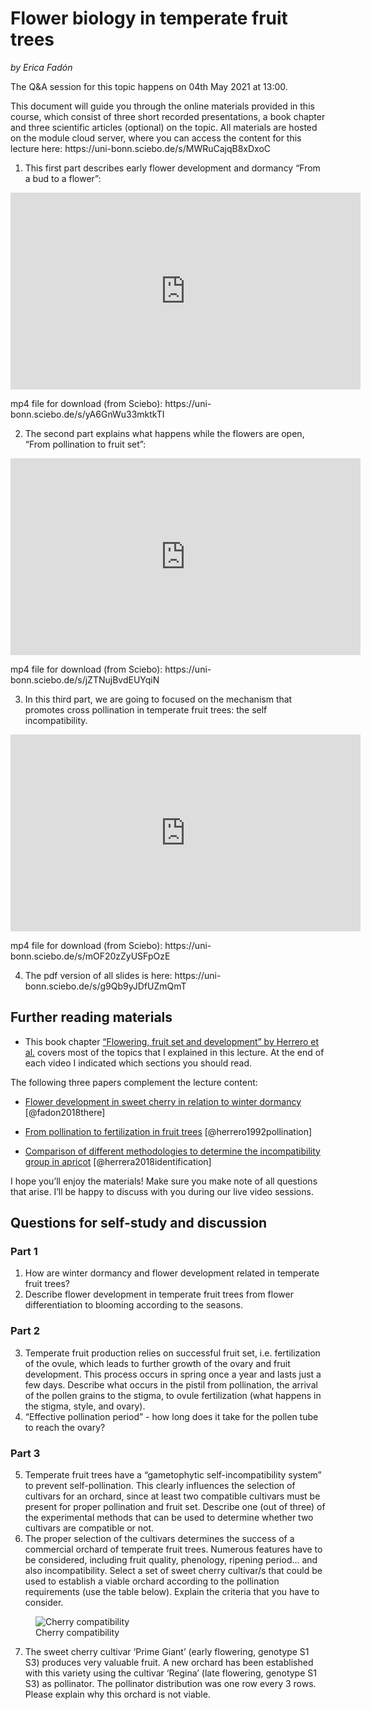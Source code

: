 # Flower biology in temperate fruit trees
*by Erica Fadón*

The Q&A session for this topic happens on 04th May 2021 at 13:00.

This document will guide you through the online materials provided in this course, which consist of three short recorded presentations, a book chapter and three scientific articles (optional) on the topic. All materials are hosted on the module cloud server, where you can access the content for this lecture here:
https://uni-bonn.sciebo.de/s/MWRuCajqB8xDxoC

1) This first part describes early flower development and dormancy “From a bud to a flower”:

<iframe width="560" height="315" src="https://www.youtube.com/embed/wNhYnUsUlbc" frameborder="0" allowfullscreen></iframe>

mp4 file for download (from Sciebo): https://uni-bonn.sciebo.de/s/yA6GnWu33mktkTI


2) The second part explains what happens while the flowers are open, “From pollination to fruit set”:

<iframe width="560" height="315" src="https://www.youtube.com/embed/hbn4immYYBs" frameborder="0" allowfullscreen></iframe>

mp4 file for download (from Sciebo): https://uni-bonn.sciebo.de/s/jZTNujBvdEUYqiN


3) In this third part, we are going to focused on the mechanism that promotes cross pollination in temperate fruit trees: the self incompatibility.

<iframe width="560" height="315" src="https://www.youtube.com/embed/-1TOc57N0OQ" frameborder="0" allowfullscreen></iframe>

mp4 file for download (from Sciebo): https://uni-bonn.sciebo.de/s/mOF20zZyUSFpOzE

4) The pdf version of all slides is here: https://uni-bonn.sciebo.de/s/g9Qb9yJDfUZmQmT

## Further reading materials

- This book chapter [“Flowering, fruit set and development” by Herrero et al.](https://uni-bonn.sciebo.de/s/gswDHVrtxtBeFWh) covers most of the topics that I explained in this lecture. At the end of each video I indicated which sections you should read.

The following three papers complement the lecture content:

- [Flower development in sweet cherry in relation to winter dormancy](https://doi.org/10.1007/s00468-018-1735-7) [@fadon2018there]

- [From pollination to fertilization in fruit trees](https://doi.org/10.1007/BF00024429) [@herrero1992pollination]

- [Comparison of different methodologies to determine the incompatibility group in apricot](https://doi.org/10.3390/ijms19113612) [@herrera2018identification]


I hope you’ll enjoy the materials! Make sure you make note of all questions that arise. I’ll be happy to discuss with you during our live video sessions.


## Questions for self-study and discussion

### Part 1

1. How are winter dormancy and flower development related in temperate fruit trees?
2. Describe flower development in temperate fruit trees from flower differentiation to blooming according to the seasons.

### Part 2

3. Temperate fruit production relies on successful fruit set, i.e. fertilization of the ovule, which leads to further growth of the ovary and fruit development. This process occurs in spring once a year and lasts just a few days. Describe what occurs in the pistil from pollination, the arrival of the pollen grains to the stigma, to ovule fertilization (what happens in the stigma, style, and ovary).
4. “Effective pollination period” - how long does it take for the pollen tube to reach the ovary?

### Part 3

5. Temperate fruit trees have a “gametophytic self-incompatibility system” to prevent self-pollination. This clearly influences the selection of cultivars for an orchard, since at least two compatible cultivars must be present for proper pollination and fruit set. Describe one (out of three) of the experimental methods that can be used to determine whether two cultivars are compatible or not.
6. The proper selection of the cultivars determines the success of a commercial orchard of temperate fruit trees. Numerous features have to be considered, including fruit quality, phenology, ripening period… and also incompatibility. Select a set of sweet cherry cultivar/s that could be used to establish a viable orchard according to the pollination requirements (use the table below). Explain the criteria that you have to consider.

![Cherry compatibility](Erica_table.jpg)

7. The sweet cherry cultivar 'Prime Giant' (early flowering, genotype S1 S3) produces very valuable fruit. A new orchard has been established with this variety using the cultivar 'Regina' (late flowering, genotype S1 S3) as pollinator. The pollinator distribution was one row every 3 rows. Please explain why this orchard is not viable.



